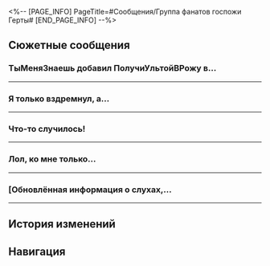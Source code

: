 <%-- [PAGE_INFO]
PageTitle=#Сообщения/Группа фанатов госпожи Герты#
[END_PAGE_INFO] --%>
{{Сообщение Инфобокс
|id          = 15
|Изображение = НИП Группа фанатов госпожи Герты Иконка.png
|Тип         = Группа
|Персонажи   = [[Билл Вратов]]; [[Губитель людей]]; [[Зелёный орешек мальва]]; [[Космические_полёты_без_лицензии]]; [[Кудри_форева]]; [[М-робот]]; [[Панорамная система «Герты»]]; [[Первопроходец]]; [[Приватный чат знакомств]]; [[Пурпурная Ширли]]; [[Ричард Затычкин]]; [[Рыжий пятнистый голубь]]; [[ТыМеняЗнаешь]]
|Фракция     = Космическая станция «Герта»
}}

==Сюжетные сообщения==
===ТыМеняЗнаешь добавил ПолучиУльтойВРожу в...===
{{Сообщения
|условие_получения = 
|текст =
:{{Диалог|Предупреждение}} ТыМеняЗнаешь добавил ПолучиУльтойВРожу в групповой чат и поделился последними 10 сообщениями
:'''ТыМеняЗнаешь:''' Я давно думал, что с ней что-то не так.
:'''М-робот:''' Объясни.
:'''Билл Вратов:''' Объясни.
:'''Космические_полёты_без_лицензии:''' Ну подумайте. Такая большая космическая станция, какую выгоду можно извлечь?
:'''М-робот:''' Лучше с этим не шутить. Она ведь ученица госпожи Герты.
:'''Космические_полёты_без_лицензии:''' Ну и что? Теперь её обсуждать нельзя?
:'''Ричард Затычкин:''' Она...
:'''Ричард Затычкин:''' У неё много скелетов в шкафу.
:'''М-робот:''' Объясни.
:'''Ричард Затычкин:''' Мне сейчас неудобно.
:'''Билл Вратов:''' Ну да, конечно!!
:{Выбор} Что это за чат?
::'''(Первопроходец):''' Что это за чат?
::'''Билл Вратов:''' @ПолучиУльтойВРожу так ты на название посмотри.
:{Выбор} Вы о ком?
::'''(Первопроходец):''' Вы о ком?
::'''Ричард Затычкин:''' Ты хоть правила знаешь, новичок?
::'''М-робот:''' Аста
::'''Космические_полёты_без_лицензии:''' Эта девчонка, Аста...
:{Выбор} Можешь кратко рассказать?
::'''(Первопроходец):''' Можешь кратко рассказать?
::'''Билл Вратов:''' Сами догадайтесь.
:'''М-робот:''' Хватит уже, @Ричард Затычкин рассказывай.
:'''Ричард Затычкин:''' Да не, забейте.
:'''ТыМеняЗнаешь:''' Прекращай. Это анонимный чат, а ты всё равно рассказывать боишься?
:'''Ричард Затычкин:''' Как будто вы сами не знаете...
:'''Билл Вратов:''' Говори уже!
:'''Ричард Затычкин:''' Ну, это та история с растратой...
:'''Ричард Затычкин:''' Видели груды посылок в Приёмном зале? Все они адресованы нашему ведущему исследователю!
:'''Космические_полёты_без_лицензии:''' Офигеть! Бюджет и так ограничен, а если она ещё и так его тратит...
:'''Билл Вратов:''' Давайте осторожнее с обвинениями.
:'''М-робот:''' Это просто слова. Где доказательства?
:'''Ричард Затычкин:''' Доказательства? А ты груды посылок в Приёмном зале не видел? Они все адресованы нашему ведущему исследователю!
:{Выбор} Какие посылки?
::'''(Первопроходец):''' Что в посылках?
::'''Ричард Затычкин:''' Я только мельком взглянул, они все очень дорогие.
:{Выбор} Она всё купила на своё имя?
::'''(Первопроходец):''' Она всё купила на своё имя?
::'''Ричард Затычкин:''' Ну да, конечно. Если она заказала их на космическую станцию, то обязана задекларировать. Думаешь, она настолько глупая?
:'''М-робот:''' Может, она сама за них заплатила?
:'''Ричард Затычкин:''' Кто ещё может позволить себе такое, кроме госпожи Герты?
:'''Ричард Затычкин:''' Я видел, как Арлан из Отдела безопасности вёл себя подозрительно. Если бы не это, я бы и не догадался.
:'''М-робот:''' Хм, раз уж ты заговорил об этом... Я видел, как Арлан довольно нервно получал посылки.
:'''Ричард Затычкин:''' Я же говорю.
:'''Космические_полёты_без_лицензии:''' Теперь всё сходится.
:'''Билл Вратов:''' Теперь всё сходится.
:{Выбор} Аста набивает карманы?
::'''(Первопроходец):''' Думаете, Аста и Арлан сговорились, чтобы набить карманы?
::'''Билл Вратов:''' Не знаю, это @Ричард Затычкин сказал, не я.
:{Выбор} Предположение без веских доказательств.
::'''(Первопроходец):''' Это просто предположения, никаких веских доказательств...
::'''Ричард Затычкин:''' Верь во что хочешь.
::'''Космические_полёты_без_лицензии:''' Лол, да ни для кого не секрет, что Арлан закадычный дружок этой девчонки. Да она сама его притащила.
:{Выбор} Это довольно серьёзное заявление.
::'''(Первопроходец):''' Это довольно серьёзное заявление... Вы уверены, что стоит так открыто о нём говорить?
::'''М-робот:''' Настоящим я заявляю, что не имею никакого отношения к вышеупомянутой информации!
::'''Билл Вратов:''' Настоящим я заявляю, что не имею никакого отношения к вышеупомянутой информации!
::'''М-робот:''' Я добровольно подчиняюсь любым распоряжениям и приказам госпожи Герты!
:'''ТыМеняЗнаешь:''' Ну вот... Я весь день ждал каких-нибудь интересных сплетен. И это всё?
:'''М-робот:''' Ага. И доказательств всё ещё нет.
:'''Космические_полёты_без_лицензии:''' @М-робот ты ж сам сказал, что Арлан вёл себя подозрительно.
:'''М-робот:''' И больше ничего не говорил.
:'''Ричард Затычкин:''' Вообще-то я тайно ищу источник её огромных активов, но пока не время раскрывать все карты.
:'''Ричард Затычкин:''' Подождите пару дней, и на станции произойдёт огромный слив инфы!
:'''ТыМеняЗнаешь:''' Лучше бы тебе накопать что-нибудь интересное.
;{Принятая миссия: ТыМеняЗнаешь}
}}
----

===Я только вздремнул, а...===
{{Сообщения
|условие_получения = 
|текст =
:'''Зелёный орешек мальва:''' Я только вздремнул, а тут уже 99+ новых сообщений.
:'''Зелёный орешек мальва:''' Я уж решил, что на станции опять что-то случилось.
:'''М-робот:''' Это свободный чат.
:'''Рыжий пятнистый голубь:''' Вот насколько этот чат свободен.
:'''М-робот:''' Различия в исследовательском потенциале не являются препятствием для общения. Каждый может выразить своё детское любопытство любым удобным ему способом.
:'''М-робот:''' Это новая форма столкновения идей, смелое исследование собственной работы и жизни!
:'''Рыжий пятнистый голубь:''' Короче, сплетни.
:'''Билл Вратов:''' Утечка информации о ведущем исследователе Асте начала распространяться.
:'''Космические_полёты_без_лицензии:''' В чате завелась крыса.
:'''Зелёный орешек мальва:''' Лол, а где их нет.
:'''Пурпурная Ширли:''' Что за... Разве здесь никому работать не надо? Или мы на разных станциях работаем?
:'''Билл Вратов:''' Кто сказал, что мы не работаем?
:'''Зелёный орешек мальва:''' Отвали, мы просто болтаем.
:'''Пурпурная Ширли:''' Сам отвали, я говорю что хочу.
:'''Зелёный орешек мальва:''' Ладно. Ты у нас главная работяга. Я пошёл.
}}
----

===Что-то случилось!===
{{Сообщения
|условие_получения = 
|текст =
:'''Рыжий пятнистый голубь:''' Что-то случилось!
:'''Космические_полёты_без_лицензии:''' Что?
:'''Рыжий пятнистый голубь:''' Отдел безопасности оцепил зону вокруг Лаборатории специального назначения. Говорят, там обнаружили остатки Легиона!
:'''Билл Вратов:''' Ещё и Фрагментум.
:'''Пурпурная Ширли:''' Фрагментум? На космической станции? Точно?
:'''Билл Вратов:''' Я просматриваю записи с камер наблюдения. Похоже, что Фрагментума немного. Но, кажется, там появились монстры.
:'''Пурпурная Ширли:''' Ого... Я только образцы видела, а настоящий Фрагментум - никогда.
:'''Пурпурная Ширли:''' Я пойду взгляну.
:'''Зелёный орешек мальва:''' Любопытство кошку сгубило. В фильме ты бы через 15 минут умерла.
:'''Пурпурная Ширли:''' Да отвали!
:'''Пурпурная Ширли:''' (Заблокировано)
:'''Зелёный орешек мальва:''' (Заблокировано)
:'''Рыжий пятнистый голубь:''' Поженитесь уже.
}}
----

===Лол, ко мне только...===
{{Сообщения
|условие_получения = 
|текст =
:'''Ричард Затычкин:''' Лол, ко мне только что {{MC|ж=подошла какая-то соплячка|м=подошёл какой-то сопляк}}.
:'''Космические_полёты_без_лицензии:''' Ой-ёй, Рич!
:'''Космические_полёты_без_лицензии:''' Рич, а как же твоя сенсация? Все только и ждут, когда ты расскажешь!
:'''Ричард Затычкин:''' Скоро, скоро! {{MC|ж=Та девка|м=Тот малец}} как раз об этом и {{MC|ж=спрашивала|м=спрашивал}}.
:'''Ричард Затычкин:''' Как только я предъявлю свои доказательства, все заткнутся!
:'''Космические_полёты_без_лицензии:''' Ха-ха-ха-ха-ха-ха-ха-ха!
:'''Билл Вратов:''' {{MC|ж=Та «соплячка»|м=Тот «сопляк»}} {{MC|ж=сражалась|м=сражался}} со Зверем Судного дня, вообще-то.
:'''Ричард Затычкин:''' Да ладно.
:'''Ричард Затычкин:''' А?..
:'''Билл Вратов:''' А ещё я видел по камерам, как {{MC|ж=она|м=он}} {{MC|ж=победила|м=победил}} монстров Фрагментума в Лаборатории специального назначения.
:'''Ричард Затычкин:''' ...
:'''Космические_полёты_без_лицензии:''' Ого, кажется, ты попал, Рич.
:{{Диалог|Предупреждение}} Ричард Затычкин покидает групповой чат
:'''Космические_полёты_без_лицензии:''' Рич? Рич, ты здесь?
:'''Космические_полёты_без_лицензии:''' ...
}}
----

===[Обновлённая информация о слухах,...===
{{Сообщения
|условие_получения = 
|текст =
:'''Панорамная система «Герты»:''' [Обновлённая информация о слухах, циркулирующих в определённом анонимном чате относительно ведущего исследователя космической станции] #ПоследнееОбновление Распространяемый слух является ложным и не соответствует действительности. Записи о покупке оборудования и информация о выписке были надлежащим образом предоставлены соответствующему отделу компании. Полные отчёты о расследовании были размещены во внутреннем центре обработки данных персонала космической станции. При содействии волонтёра указанные слухи были признаны ложными. Отдел безопасности космической станции разобрался с виновником этого ложного обвинения в соответствии с правилами. Кроме того, мы хотели бы призвать всех сотрудников сохранять бдительность в отношении любых непроверенных слухов и воздерживаться от их дальнейшего распространения, чтобы мы могли вместе создать позитивную социальную среду на космической станции.
:'''Панорамная система «Герты»:''' Примечание: купленный маленький робот был помещён в общую зону. Пожалуйста, не стесняйтесь использовать его.
:'''М-робот:''' Ну и что это? Сначала обливали девочку грязью, а теперь и извиняться не хотите?
:'''М-робот:''' Человечество деградирует с каждым днём!
:'''Билл Вратов:''' Ричард Затычкин пропал с космической станции, словно в фильме ужасов.
:'''ТыМеняЗнаешь:''' Ты из Комнаты наблюдения Отдела безопасности? Кажется, у тебя много свободного времени.
:{{Диалог|Предупреждение}} Билл Вратов покидает групповой чат
:'''Космические_полёты_без_лицензии:''' @М-робот лол ты только анонимно можешь так выпендриваться.
:'''Космические_полёты_без_лицензии:''' Если ты такой смелый, покажи свою служебную карточку! Разберёмся с этим в реале.
:'''М-робот:''' Ты... просто позорище!
:{{Диалог|Предупреждение}} М-робот покидает групповой чат
:'''Космические_полёты_без_лицензии:''' Хе-хе-хе, я знаю, кто вы такие, я вижу вас насквозь!
:{{Диалог|Предупреждение}} Космические_полёты_без_лицензии удалён из чата
:'''Пурпурная Ширли:''' Пожалуйста, следите за своими словами, общаясь в этом чате. Не обижайте остальных, не отпускайте плохих шуток и не провоцируйте других! И не вмешивайтесь в деликатные вопросы других людей только ради любопытства.
:'''Зелёный орешек мальва:''' Общаясь в этом чате, каждый должен прилагать максимальные усилия, чтобы причинять людям боль, отпускать плохие шутки и провоцировать других! Мы должны глубоко копаться в деликатных проблемах других людей, чтобы узнать правду.
:'''Пурпурная Ширли:''' Нам нужно научиться быть внимательными при общении. Если есть расхождения во мнениях, не ссорьтесь из-за этого и не действуйте импульсивно!
:'''Зелёный орешек мальва:''' Мы должны быть упрямы. Делайте то, что должно. Если есть расхождения во мнениях, не отступайте и никогда не признавайте поражения.
:'''Пурпурная Ширли:''' (Заблокировано)
:'''Зелёный орешек мальва:''' (Заблокировано)
:{{Диалог|Предупреждение}} Зелёный орешек мальва покидает групповой чат
:'''Пурпурная Ширли:''' ...
:{{Диалог|Предупреждение}} Пурпурная Ширли покидает групповой чат
:'''Губитель людей:''' Хм... Судя по истории сообщений, здесь только ссорятся. Скукотища.
:'''Рыжий пятнистый голубь:''' +1, я тоже ухожу.
:'''Кудри_форева:''' Да, и я, не могу больше это терпеть.
:'''Приватный чат знакомств:''' Вы просто... А, забейте.
:'''Приватный чат знакомств:''' И я ухожу.
:{{Диалог|Предупреждение}} Губитель людей, Рыжий голубь, Приватный чат знакомств, Кудри_форева и 66 других покидают групповой чат
:'''ТыМеняЗнаешь:''' Ого, я и не знал, что здесь было столько людей.
:{Выбор} Я помню тебя.
:'''(Первопроходец):''' Я помню тебя. Ты добавил меня в эту группу.
:'''ТыМеняЗнаешь:''' Да. Мне ведь не удалось формально поблагодарить тебя за помощь.
:{Выбор} Ты всё это спланировал?
:'''(Первопроходец):''' Это всё было частью твоего плана?
:'''ТыМеняЗнаешь:''' Ты слишком высокого обо мне мнения. Мне просто была нужна помощь великого героя станции, чтобы уладить кое-какие дела.
:{Выбор} Кто ты?
:'''(Первопроходец):''' Кто ты?
:'''ТыМеняЗнаешь:''' Думаю, ты знаешь.
:'''ТыМеняЗнаешь:''' {{tx|Отсутствует стикер: ...}}{{subst:void|<!--SpriteOutput/Emoji/30001.png-->}}
:{{Диалог|Предупреждение}} Группа фанатов госпожи Герты была удалена владельцем
}}
----

==История изменений==
{{История изменений|2.7}}

==Навигация==
{{Сообщения Навбокс}}